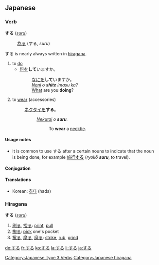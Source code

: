 ==Japanese==
===Verb===
'''する''' (''[[suru]]'')
:[[為る]] (する, ''suru'')
する is nearly always written in [[hiragana]].
# to [[do]]
#* [[何]]を'''して'''いますか。
#*:[[なに]]を'''して'''いますか。
#*:''[[nani|Nani]] o '''shite''' imasu ka?''
#*:[[what|What]] are you '''doing'''?
# to [[wear]] (accessories)
#: [[ネクタイ]]を'''する'''。
#::''[[nekutai|Nekutai]] o '''suru'''.''
#:::To '''wear''' a [[necktie]].

====Usage notes====
* It is common to use する after a certain nouns to indicate that the noun is being done, for example [[旅行する|旅行'''する''']] (''ryokō '''suru''''', to travel).

====Conjugation====
{{ja-suru|||}}

[[Category:Japanese Type 3 Verbs]]

<!-- don't move korean - it maps much more neatly than the english translations -->
====Translations====
*Korean: [[하다]] (hada)


{{ja-attention|Hiragana header should be replaced with POS header|key=p}}
===Hiragana===
'''する''' (''[[suru]]'')
# [[刷る]], [[摺る]]: [[print]], [[pull]]
# [[掏る]]: [[pick]] one's pocket
# [[擦る]], [[摩る]], [[磨る]]: [[strike]], [[rub]], [[grind]]

[[Category:Japanese hiragana]]

[[de:する]]
[[fr:する]]
[[ko:する]]
[[la:する]]
[[li:する]]
[[ja:する]]
